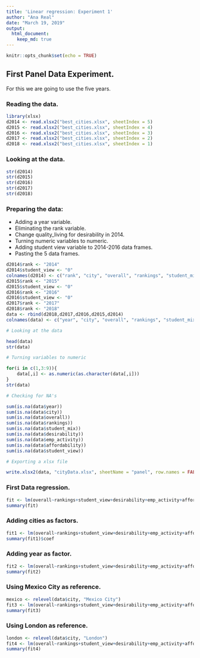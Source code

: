 ```yaml
---
title: 'Linear regression: Experiment 1'
author: "Ana Real"
date: "March 19, 2019"
output: 
  html_document:
    keep_md: true
---
```


```r
knitr::opts_chunk$set(echo = TRUE)
```

## First Panel Data Experiment.

For this we are going to use the five years.

### Reading the data.

```r
library(xlsx)
d2014 <- read.xlsx2("best_cities.xlsx", sheetIndex = 5)
d2015 <- read.xlsx2("best_cities.xlsx", sheetIndex = 4)
d2016 <- read.xlsx2("best_cities.xlsx", sheetIndex = 3)
d2017 <- read.xlsx2("best_cities.xlsx", sheetIndex = 2)
d2018 <- read.xlsx2("best_cities.xlsx", sheetIndex = 1)
```

### Looking at the data.

```r
str(d2014)
str(d2015)
str(d2016)
str(d2017)
str(d2018)
```

### Preparing the data:

* Adding a year variable.
* Eliminating the rank variable.
* Change quality_living for desirability in 2014.
* Turning numeric variables to numeric.
* Adding student view variable to 2014-2016 data frames.
* Pasting the 5 data frames.

```r
d2014$rank <- "2014"
d2014$student_view <- "0"
colnames(d2014) <- c("rank", "city", "overall", "rankings", "student_mix", "desirability", "emp_activity", "affordability", "student_view")
d2015$rank <- "2015"
d2015$student_view <- "0"
d2016$rank <- "2016"
d2016$student_view <- "0"
d2017$rank <- "2017"
d2018$rank <- "2018"
data <- rbind(d2018,d2017,d2016,d2015,d2014)
colnames(data) <- c("year", "city", "overall", "rankings", "student_mix", "desirability", "emp_activity", "affordability", "student_view")

# Looking at the data

head(data)
str(data)

# Turning variables to numeric

for(i in c(1,3:9)){
    data[,i] <- as.numeric(as.character(data[,i]))
}
str(data)

# Checking for NA's

sum(is.na(data$year))
sum(is.na(data$city))
sum(is.na(data$overall))
sum(is.na(data$rankings))
sum(is.na(data$student_mix))
sum(is.na(data$desirability))
sum(is.na(data$emp_activity))
sum(is.na(data$affordability))
sum(is.na(data$student_view))

# Exporting a xlsx file

write.xlsx2(data, "cityData.xlsx", sheetName = "panel", row.names = FALSE)
```

### First Data regression.

```r
fit <- lm(overall~rankings+student_view+desirability+emp_activity+affordability+student_view, data=data)
summary(fit)
```

### Adding cities as factors.

```r
fit1 <- lm(overall~rankings+student_view+desirability+emp_activity+affordability+student_view+city, data=data)
summary(fit1)$coef
```

### Adding year as factor.

```r
fit2 <- lm(overall~rankings+student_view+desirability+emp_activity+affordability+student_view+city+factor(year), data=data)
summary(fit2)
```

### Using Mexico City as reference.

```r
mexico <- relevel(data$city, "Mexico City")
fit3 <- lm(overall~rankings+student_view+desirability+emp_activity+affordability+student_view+mexico+factor(year), data=data)
summary(fit3)
```

### Using London as reference.

```r
london <- relevel(data$city, "London")
fit4 <- lm(overall~rankings+student_view+desirability+emp_activity+affordability+student_view+london+factor(year), data=data)
summary(fit4)
```
